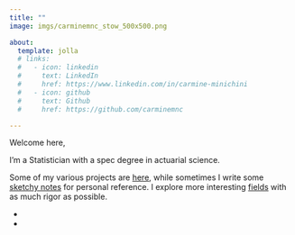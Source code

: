 ```yaml
---
title: ""
image: imgs/carminemnc_stow_500x500.png

about:
  template: jolla
  # links:
  #   - icon: linkedin
  #     text: LinkedIn
  #     href: https://www.linkedin.com/in/carmine-minichini
  #   - icon: github
  #     text: Github
  #     href: https://github.com/carminemnc

---
```


Welcome here,

I'm a Statistician with a spec degree in actuarial science.

Some of my various projects are <a href="projects.qmd" class="cool-link">here</a>, while sometimes I write some <a href="notebooks.qmd" class="cool-link">sketchy notes</a> for personal reference. I explore more interesting <a href="posts.qmd" class="cool-link">fields</a> with as much rigor as possible.


<div class="social-container">
  <ul class="social-icons">
    <li>
       <a href="https://github.com/carminemnc"><i class="fa fa-github"></i></a>
    </li>
    <li>
       <a href="https://www.linkedin.com/in/carmine-minichini"><i class="fa fa-linkedin"></i></a>
    </li>
  </ul>
</div>
